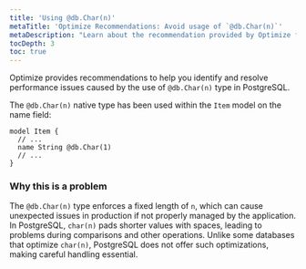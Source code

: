 ```yaml
---
title: 'Using @db.Char(n)'
metaTitle: 'Optimize Recommendations: Avoid usage of `@db.Char(n)`'
metaDescription: "Learn about the recommendation provided by Optimize for using `@db.Char(x)` native type."
tocDepth: 3
toc: true
---
```


Optimize provides recommendations to help you identify and resolve performance issues caused by the use of `@db.Char(n)` type in PostgreSQL.

The `@db.Char(n)` native type has been used within the `Item` model on the name field:

```prisma
model Item {
  // ...
  name String @db.Char(1)
  // ...
}
```

### Why this is a problem

The `@db.Char(n)` type enforces a fixed length of `n`, which can cause unexpected issues in production if not properly managed by the application. In PostgreSQL, `char(n)` pads shorter values with spaces, leading to problems during comparisons and other operations. Unlike some databases that optimize `char(n)`, PostgreSQL does not offer such optimizations, making careful handling essential.

